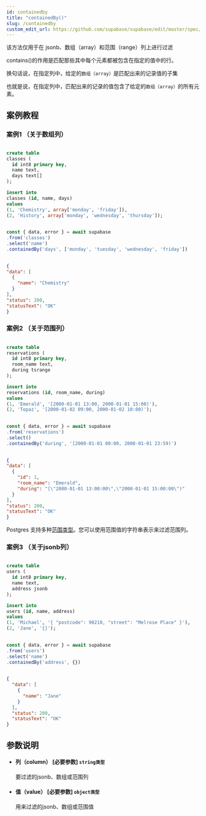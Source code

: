 ```yaml
---
id: containedby
title: "containedBy()"
slug: /containedby
custom_edit_url: https://github.com/supabase/supabase/edit/master/spec/supabase_js_v2.yml
---
```




该方法仅用于在 jsonb、数组（array）和范围（range）列上进行过滤

contains()的作用是匹配那些其中每个元素都被包含在指定的值中的行。

换句话说，在指定列中，给定的`数组（array）`是匹配出来的记录值的子集

也就是说，在指定列中，匹配出来的记录的值包含了给定的`数组（array）`的所有元素。





## 案例教程

### 案例1 （关于数组列）

<Tabs scrollable size="small" type="underlined" defaultActiveId="demo1">
<TabPanel id="demo1" label="建表">

  ```sql
                                                                                
create table
  classes (
    id int8 primary key,
    name text,
    days text[]
  );

insert into
  classes (id, name, days)
values
  (1, 'Chemistry', array['monday', 'friday']),
  (2, 'History', array['monday', 'wednesday', 'thursday']);

  ```

</TabPanel>
<TabPanel id="demo2" label="使用方法">

  ```ts
                                                                                
const { data, error } = await supabase
  .from('classes')
  .select('name')
  .containedBy('days', ['monday', 'tuesday', 'wednesday', 'friday'])
  ```

</TabPanel>
<TabPanel id="demo3" label="返回结果">

  ```json
                                                                                
{
  "data": [
    {
      "name": "Chemistry"
    }
  ],
  "status": 200,
  "statusText": "OK"
}
  ```

</TabPanel>

</Tabs>

### 案例2 （关于范围列）


<Tabs scrollable size="small" type="underlined" defaultActiveId="demo1">
<TabPanel id="demo1" label="建表">

  ```sql
                                                                                
create table
  reservations (
    id int8 primary key,
    room_name text,
    during tsrange
  );

insert into
  reservations (id, room_name, during)
values
  (1, 'Emerald', '[2000-01-01 13:00, 2000-01-01 15:00)'),
  (2, 'Topaz', '[2000-01-02 09:00, 2000-01-02 10:00)');

  ```

</TabPanel>
<TabPanel id="demo2" label="使用方法">

  ```ts
                                                                                
const { data, error } = await supabase
  .from('reservations')
  .select()
  .containedBy('during', '[2000-01-01 00:00, 2000-01-01 23:59)')
  ```

</TabPanel>
<TabPanel id="demo3" label="返回结果">

  ```json
                                                                                
{
  "data": [
    {
      "id": 1,
      "room_name": "Emerald",
      "during": "[\"2000-01-01 13:00:00\",\"2000-01-01 15:00:00\")"
    }
  ],
  "status": 200,
  "statusText": "OK"
}
  ```

</TabPanel>

<TabPanel id="demo4" label="注意事项">

Postgres 支持多种[范围类型](https://www.postgresql.org/docs/current/rangetypes.html)。您可以使用范围值的字符串表示来过滤范围列。

</TabPanel>
</Tabs>






### 案例3 （关于jsonb列）

<Tabs scrollable size="small" type="underlined" defaultActiveId="demo1">
<TabPanel id="demo1" label="建表">

  ```sql
                                                                                
create table
  users (
    id int8 primary key,
    name text,
    address jsonb
  );

insert into
  users (id, name, address)
values
  (1, 'Michael', '{ "postcode": 90210, "street": "Melrose Place" }'),
  (2, 'Jane', '{}');
  ```

</TabPanel>
<TabPanel id="demo2" label="使用方法">

  ```ts
                                                                                
const { data, error } = await supabase
  .from('users')
  .select('name')
  .containedBy('address', {})
  ```

</TabPanel>
<TabPanel id="demo3" label="返回结果">

  ```json
                                                                                
  {
    "data": [
      {
        "name": "Jane"
      }
    ],
    "status": 200,
    "statusText": "OK"
  }
  
  ```

</TabPanel>

</Tabs>














## 参数说明


<ul className="method-list-group">
  
<li className="method-list-item">
  <h4 className="method-list-item-label">
    <span className="method-list-item-label-name">
      列（column）
    </span>
    <span className="method-list-item-label-badge required">
      [必要参数]
    </span>
    <span className="method-list-item-validation">
      <code>string类型</code>
    </span>
  </h4>
  <div class="method-list-item-description">

要过滤的jsonb、数组或范围列

  </div>
  
</li>


<li className="method-list-item">
  <h4 className="method-list-item-label">
    <span className="method-list-item-label-name">
      值（value）
    </span>
    <span className="method-list-item-label-badge required">
      [必要参数]
    </span>
    <span className="method-list-item-validation">
      <code>object类型</code>
    </span>
  </h4>
  <div class="method-list-item-description">

用来过滤的jsonb、数组或范围值

  </div>
  
</li>

</ul>